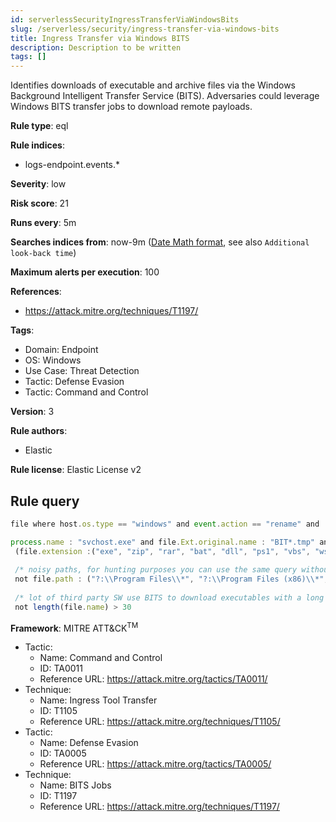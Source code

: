 ```yaml
---
id: serverlessSecurityIngressTransferViaWindowsBits
slug: /serverless/security/ingress-transfer-via-windows-bits
title: Ingress Transfer via Windows BITS
description: Description to be written
tags: []
---
```


<div id="ingress-transfer-via-windows-bits"></div>

Identifies downloads of executable and archive files via the Windows Background Intelligent Transfer Service (BITS). Adversaries could leverage Windows BITS transfer jobs to download remote payloads.

**Rule type**: eql

**Rule indices**: 

* logs-endpoint.events.*

**Severity**: low

**Risk score**: 21

**Runs every**: 5m

**Searches indices from**: now-9m ([Date Math format](((ref))/common-options.html#date-math), see also <DocLink id="serverlessSecurityRulesUiCreate" section="set-the-rules-schedule">`Additional look-back time`</DocLink>)

**Maximum alerts per execution**: 100

**References**: 

* https://attack.mitre.org/techniques/T1197/

**Tags**: 

* Domain: Endpoint
* OS: Windows
* Use Case: Threat Detection
* Tactic: Defense Evasion
* Tactic: Command and Control

**Version**: 3

**Rule authors**: 

* Elastic

**Rule license**: Elastic License v2

## Rule query

```js
file where host.os.type == "windows" and event.action == "rename" and

process.name : "svchost.exe" and file.Ext.original.name : "BIT*.tmp" and 
 (file.extension :("exe", "zip", "rar", "bat", "dll", "ps1", "vbs", "wsh", "js", "vbe", "pif", "scr", "cmd", "cpl") or file.Ext.header_bytes : "4d5a*") and 
 
 /* noisy paths, for hunting purposes you can use the same query without the following exclusions */
 not file.path : ("?:\\Program Files\\*", "?:\\Program Files (x86)\\*", "?:\\Windows\\*", "?:\\ProgramData\\*\\*") and 
 
 /* lot of third party SW use BITS to download executables with a long file name */
 not length(file.name) > 30

```

**Framework**: MITRE ATT&CK<sup>TM</sup>

* Tactic:
    * Name: Command and Control
    * ID: TA0011
    * Reference URL: https://attack.mitre.org/tactics/TA0011/
* Technique:
    * Name: Ingress Tool Transfer
    * ID: T1105
    * Reference URL: https://attack.mitre.org/techniques/T1105/
* Tactic:
    * Name: Defense Evasion
    * ID: TA0005
    * Reference URL: https://attack.mitre.org/tactics/TA0005/
* Technique:
    * Name: BITS Jobs
    * ID: T1197
    * Reference URL: https://attack.mitre.org/techniques/T1197/

